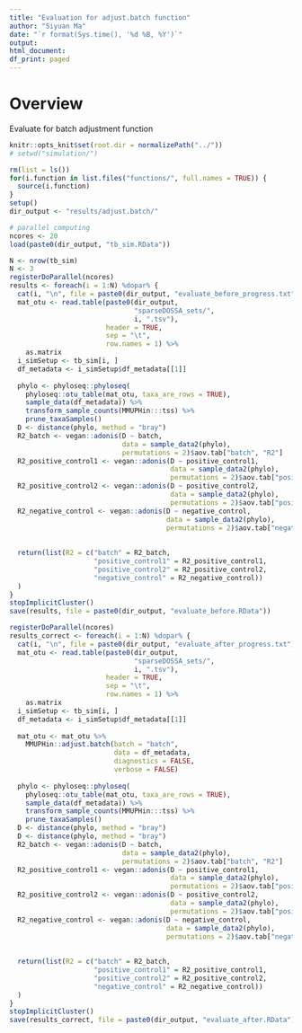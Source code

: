```yaml
---
title: "Evaluation for adjust.batch function"
author: "Siyuan Ma"
date: "`r format(Sys.time(), '%d %B, %Y')`"
output:
html_document:
df_print: paged
---
```

# Overview
Evaluate for batch adjustment function

```r
knitr::opts_knit$set(root.dir = normalizePath("../"))
# setwd("simulation/")
```
```r
rm(list = ls())
for(i.function in list.files("functions/", full.names = TRUE)) {
  source(i.function)
}
setup()
dir_output <- "results/adjust.batch/"
```

```r
# parallel computing
ncores <- 20
load(paste0(dir_output, "tb_sim.RData"))
```

```r
N <- nrow(tb_sim)
N <- 3
registerDoParallel(ncores)
results <- foreach(i = 1:N) %dopar% {
  cat(i, "\n", file = paste0(dir_output, "evaluate_before_progress.txt"), append = TRUE)
  mat_otu <- read.table(paste0(dir_output,
                               "sparseDOSSA_sets/",
                               i, ".tsv"),
                        header = TRUE,
                        sep = "\t",
                        row.names = 1) %>% 
    as.matrix
  i_simSetup <- tb_sim[i, ]
  df_metadata <- i_simSetup$df_metadata[[1]]
  
  phylo <- phyloseq::phyloseq(
    phyloseq::otu_table(mat_otu, taxa_are_rows = TRUE),
    sample_data(df_metadata)) %>%
    transform_sample_counts(MMUPHin:::tss) %>%
    prune_taxaSamples()
  D <- distance(phylo, method = "bray")
  R2_batch <- vegan::adonis(D ~ batch,
                            data = sample_data2(phylo),
                            permutations = 2)$aov.tab["batch", "R2"]
  R2_positive_control1 <- vegan::adonis(D ~ positive_control1,
                                        data = sample_data2(phylo),
                                        permutations = 2)$aov.tab["positive_control1", "R2"]
  R2_positive_control2 <- vegan::adonis(D ~ positive_control2,
                                        data = sample_data2(phylo),
                                        permutations = 2)$aov.tab["positive_control2", "R2"]
  R2_negative_control <- vegan::adonis(D ~ negative_control,
                                       data = sample_data2(phylo),
                                       permutations = 2)$aov.tab["negative_control", "R2"]
  
  
  return(list(R2 = c("batch" = R2_batch,
                     "positive_control1" = R2_positive_control1,
                     "positive_control2" = R2_positive_control2,
                     "negative_control" = R2_negative_control))
  )
}
stopImplicitCluster()
save(results, file = paste0(dir_output, "evaluate_before.RData"))
```

```r
registerDoParallel(ncores)
results_correct <- foreach(i = 1:N) %dopar% {
  cat(i, "\n", file = paste0(dir_output, "evaluate_after_progress.txt"), append = TRUE)
  mat_otu <- read.table(paste0(dir_output,
                               "sparseDOSSA_sets/",
                               i, ".tsv"),
                        header = TRUE,
                        sep = "\t",
                        row.names = 1) %>% 
    as.matrix
  i_simSetup <- tb_sim[i, ]
  df_metadata <- i_simSetup$df_metadata[[1]]
  
  mat_otu <- mat_otu %>% 
    MMUPHin::adjust.batch(batch = "batch", 
                          data = df_metadata,
                          diagnostics = FALSE, 
                          verbose = FALSE)
  
  phylo <- phyloseq::phyloseq(
    phyloseq::otu_table(mat_otu, taxa_are_rows = TRUE),
    sample_data(df_metadata)) %>%
    transform_sample_counts(MMUPHin:::tss) %>%
    prune_taxaSamples()
  D <- distance(phylo, method = "bray")
  D <- distance(phylo, method = "bray")
  R2_batch <- vegan::adonis(D ~ batch,
                            data = sample_data2(phylo),
                            permutations = 2)$aov.tab["batch", "R2"]
  R2_positive_control1 <- vegan::adonis(D ~ positive_control1,
                                        data = sample_data2(phylo),
                                        permutations = 2)$aov.tab["positive_control1", "R2"]
  R2_positive_control2 <- vegan::adonis(D ~ positive_control2,
                                        data = sample_data2(phylo),
                                        permutations = 2)$aov.tab["positive_control2", "R2"]
  R2_negative_control <- vegan::adonis(D ~ negative_control,
                                       data = sample_data2(phylo),
                                       permutations = 2)$aov.tab["negative_control", "R2"]
  
  
  return(list(R2 = c("batch" = R2_batch,
                     "positive_control1" = R2_positive_control1,
                     "positive_control2" = R2_positive_control2,
                     "negative_control" = R2_negative_control))
  )
}
stopImplicitCluster()
save(results_correct, file = paste0(dir_output, "evaluate_after.RData"))
```
